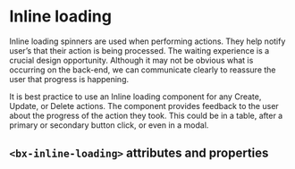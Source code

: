 
# Inline loading

Inline loading spinners are used when performing actions.
They help notify user’s that their action is being processed.
The waiting experience is a crucial design opportunity.
Although it may not be obvious what is occurring on the back-end, we can communicate clearly to reassure the user that progress is happening.

It is best practice to use an Inline loading component for any Create, Update, or Delete actions.
The component provides feedback to the user about the progress of the action they took.
This could be in a table, after a primary or secondary button click, or even in a modal.

<Preview withToolbar>
  <Story id="components-inline-loading--default" height="160px" />
</Preview>

## `<bx-inline-loading>` attributes and properties

<Props of="bx-inline-loading" />

